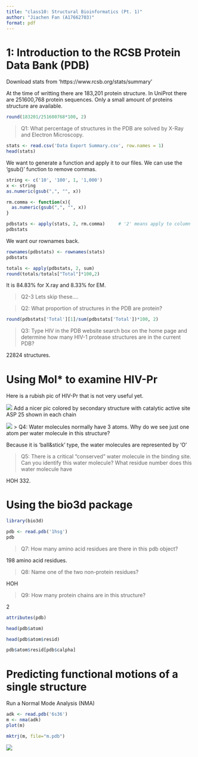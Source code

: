 ---
title: "class10: Structural Bioinformatics (Pt. 1)"
author: "Jiachen Fan (A17662703)"
format: pdf
---
# 1: Introduction to the RCSB Protein Data Bank (PDB)

Download stats from 'https://www.rcsb.org/stats/summary'

At the time of writting there are 183,201 protein structure.
In UniProt there are 251600,768 protein sequences.
Only a small amount of proteins structure are available.
```{r}
round(183201/251600768*100, 2)
```


> Q1: What percentage of structures in the PDB are solved by X-Ray and Electron Microscopy.

```{r}
stats <- read.csv('Data Export Summary.csv', row.names = 1)
head(stats)
```
We want to generate a function and apply it to our files.
We can use the 'gsub()' function to remove commas.

```{r}
string <- c('10', '100', 1, '1,000')
x <- string
as.numeric(gsub(",", "", x))
```
```{r}
rm.comma <- function(x){
  as.numeric(gsub(",", "", x)) 
}

pdbstats <- apply(stats, 2, rm.comma)     # '2' means apply to column
pdbstats
```
We want our rownames back.

```{r}
rownames(pdbstats) <- rownames(stats)
pdbstats
```

```{r}
totals <- apply(pdbstats, 2, sum)
round(totals/totals["Total"]*100,2)

```
It is 84.83% for X.ray and 8.33% for EM.

> Q2-3  Lets skip these....

> Q2: What proportion of structures in the PDB are protein?

```{r}
round(pdbstats['Total'][1]/sum(pdbstats['Total'])*100, 2)
```

> Q3: Type HIV in the PDB website search box on the home page and determine how many HIV-1 protease structures are in the current PDB?

22824 structures.

# Using Mol* to examine HIV-Pr

Here is a rubish pic of HIV-Pr that is not very useful yet.


![](1HSG.png)
Add a nicer pic colored by secondary structure with catalytic active site ASP 25 shown in each chain


![](nice_pic.png)
> Q4: Water molecules normally have 3 atoms. Why do we see just one atom per water molecule in this structure?

Because it is 'ball&stick' type, the water molecules are represented by 'O'

> Q5: There is a critical “conserved” water molecule in the binding site. Can you identify this water molecule? What residue number does this water molecule have

HOH 332.

# Using the bio3d package

```{r}
library(bio3d)

pdb <- read.pdb('1hsg')
pdb
```
> Q7: How many amino acid residues are there in this pdb object?

198 amino acid residues.

> Q8: Name one of the two non-protein residues?

HOH

> Q9: How many protein chains are in this structure?

2
```{r}
attributes(pdb)
```
```{r}
head(pdb$atom)
```
```{r}
head(pdb$atom$resid)
```
```{r}
pdb$atom$resid[pdb$calpha]
```
# Predicting functional motions of a single structure

Run a Normal Mode Analysis (NMA)

```{r}
adk <- read.pdb('6s36')
m <- nma(adk)
plot(m)
```

```{r}
mktrj(m, file="m.pdb")
```

![](ADK_M7.PDB.png)
